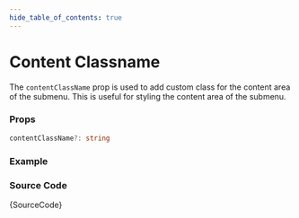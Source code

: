 ```yaml
---
hide_table_of_contents: true
---
```



# Content Classname

The `contentClassName` prop is used to add custom class for the content area of the submenu. This is useful for styling the content area of the submenu.

### Props

```ts noCopy
contentClassName?: string
```

### Example

<IframeWindow url='https://demos.themeselection.com/materio-mui-react-nextjs-admin-template/demo-1/en/menu-examples/horizontal-menu/submenu/content-classname' />

### Source Code

<TsToJsCodeSnippet>{SourceCode}</TsToJsCodeSnippet>
